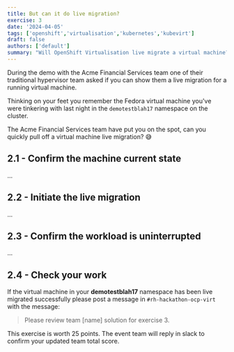 ```yaml
---
title: But can it do live migration?
exercise: 3
date: '2024-04-05'
tags: ['openshift','virtualisation','kubernetes','kubevirt']
draft: false
authors: ['default']
summary: "Will OpenShift Virtualisation live migrate a virtual machine?"
---
```


During the demo with the Acme Financial Services team one of their traditional hypervisor team asked if you can show them a live migration for a running virtual machine.

Thinking on your feet you remember the Fedora virtual machine you've were tinkering with last night in the `demotestblah17` namespace on the cluster.

The Acme Financial Services team have put you on the spot, can you quickly pull off a virtual machine live migration? 😅


## 2.1 - Confirm the machine current state

...

## 2.2 - Initiate the live migration

...

## 2.3 - Confirm the workload is uninterrupted

...

## 2.4 - Check your work

If the virtual machine in your **demotestblah17** namespace has been live migrated successfully please post a message in `#rh-hackathon-ocp-virt` with the message:

> Please review team [name] solution for exercise 3.

This exercise is worth 25 points. The event team will reply in slack to confirm your updated team total score.
